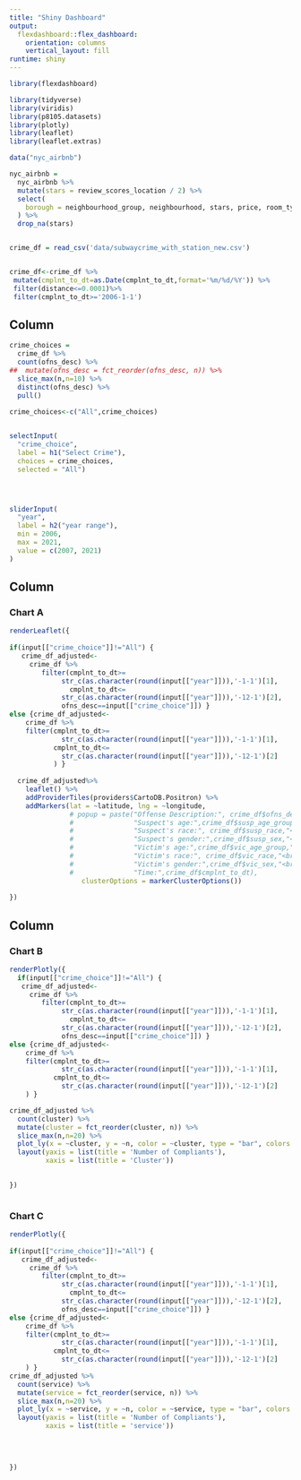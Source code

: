 ```yaml
---
title: "Shiny Dashboard"
output: 
  flexdashboard::flex_dashboard:
    orientation: columns
    vertical_layout: fill
runtime: shiny
---
```


```r
library(flexdashboard)

library(tidyverse)
library(viridis)
library(p8105.datasets)
library(plotly)
library(leaflet)
library(leaflet.extras)
```

```r
data("nyc_airbnb")

nyc_airbnb = 
  nyc_airbnb %>% 
  mutate(stars = review_scores_location / 2) %>% 
  select(
    borough = neighbourhood_group, neighbourhood, stars, price, room_type, lat, long
  ) %>% 
  drop_na(stars)


crime_df = read_csv('data/subwaycrime_with_station_new.csv')


crime_df<-crime_df %>% 
 mutate(cmplnt_to_dt=as.Date(cmplnt_to_dt,format='%m/%d/%Y')) %>% 
 filter(distance<=0.0001)%>% 
 filter(cmplnt_to_dt>='2006-1-1')
```


Column {.sidebar}
-----------------------------------------------------------------------

```r

crime_choices = 
  crime_df %>% 
  count(ofns_desc) %>% 
##  mutate(ofns_desc = fct_reorder(ofns_desc, n)) %>% 
  slice_max(n,n=10) %>% 
  distinct(ofns_desc) %>% 
  pull() 
  
crime_choices<-c("All",crime_choices)


selectInput(
  "crime_choice",
  label = h1("Select Crime"),
  choices = crime_choices,
  selected = "All")




sliderInput(
  "year",
  label = h2("year range"),
  min = 2006,
  max = 2021,
  value = c(2007, 2021)
)
```

Column {data-width=650}
-----------------------------------------------------------------------

### Chart A

```r
renderLeaflet({ 
  
if(input[["crime_choice"]]!="All") {   
   crime_df_adjusted<-  
     crime_df %>% 
        filter(cmplnt_to_dt>=
             str_c(as.character(round(input[["year"]])),'-1-1')[1],
               cmplnt_to_dt<=
             str_c(as.character(round(input[["year"]])),'-12-1')[2],
             ofns_desc==input[["crime_choice"]]) }
else {crime_df_adjusted<-
    crime_df %>% 
    filter(cmplnt_to_dt>=
             str_c(as.character(round(input[["year"]])),'-1-1')[1],
           cmplnt_to_dt<=
             str_c(as.character(round(input[["year"]])),'-12-1')[2]
           ) }  
  
  crime_df_adjusted%>%
    leaflet() %>%
    addProviderTiles(providers$CartoDB.Positron) %>%
    addMarkers(lat = ~latitude, lng = ~longitude,
               # popup = paste("Offense Description:", crime_df$ofns_desc,       "<br>",
               #               "Suspect's age:",crime_df$susp_age_group,"<br>",
               #               "Suspect's race:", crime_df$susp_race,"<br>",
               #               "Suspect's gender:",crime_df$susp_sex,"<br>",
               #               "Victim's age:",crime_df$vic_age_group,"<br>",
               #               "Victim's race:", crime_df$vic_race,"<br>",
               #               "Victim's gender:",crime_df$vic_sex,"<br>",
               #               "Time:",crime_df$cmplnt_to_dt),
                  clusterOptions = markerClusterOptions())
  
})


```

Column {data-width=350}
-----------------------------------------------------------------------

### Chart B

```r



renderPlotly({
  if(input[["crime_choice"]]!="All") {   
   crime_df_adjusted<-  
     crime_df %>% 
        filter(cmplnt_to_dt>=
             str_c(as.character(round(input[["year"]])),'-1-1')[1],
               cmplnt_to_dt<=
             str_c(as.character(round(input[["year"]])),'-12-1')[2],
             ofns_desc==input[["crime_choice"]]) }
else {crime_df_adjusted<-
    crime_df %>% 
    filter(cmplnt_to_dt>=
             str_c(as.character(round(input[["year"]])),'-1-1')[1],
           cmplnt_to_dt<=
             str_c(as.character(round(input[["year"]])),'-12-1')[2]
    ) }

crime_df_adjusted %>% 
  count(cluster) %>% 
  mutate(cluster = fct_reorder(cluster, n)) %>% 
  slice_max(n,n=20) %>% 
  plot_ly(x = ~cluster, y = ~n, color = ~cluster, type = "bar", colors = "viridis") %>% 
  layout(yaxis = list(title = 'Number of Compliants'),
         xaxis = list(title = 'Cluster'))  

  
})



```

### Chart C

```r
renderPlotly({ 
 
if(input[["crime_choice"]]!="All") {   
   crime_df_adjusted<-  
     crime_df %>% 
        filter(cmplnt_to_dt>=
             str_c(as.character(round(input[["year"]])),'-1-1')[1],
               cmplnt_to_dt<=
             str_c(as.character(round(input[["year"]])),'-12-1')[2],
             ofns_desc==input[["crime_choice"]]) }
else {crime_df_adjusted<-
    crime_df %>% 
    filter(cmplnt_to_dt>=
             str_c(as.character(round(input[["year"]])),'-1-1')[1],
           cmplnt_to_dt<=
             str_c(as.character(round(input[["year"]])),'-12-1')[2]
    ) } 
crime_df_adjusted %>% 
  count(service) %>% 
  mutate(service = fct_reorder(service, n)) %>% 
  slice_max(n,n=20) %>% 
  plot_ly(x = ~service, y = ~n, color = ~service, type = "bar", colors = "viridis") %>% 
  layout(yaxis = list(title = 'Number of Compliants'),
         xaxis = list(title = 'service'))  
  
  

  
})

```

